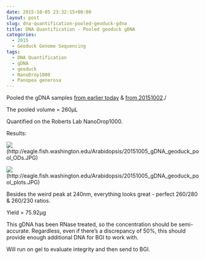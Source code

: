 ```yaml
---
date: 2015-10-05 23:32:15+00:00
layout: post
slug: dna-quantification-pooled-geoduck-gdna
title: DNA Quantification - Pooled geoduck gDNA
categories:
  - 2015
  - Geoduck Genome Sequencing
tags:
  - DNA Quantification
  - gDNA
  - geoduck
  - NanoDrop1000
  - Panopea generosa
---
```


Pooled the gDNA samples [from earlier today](https://robertslab.github.io/sams-notebook/posts/2015/2015-10-05-gdna-isolation-geoduck-adductor-muscle.html) & [from 20151002](https://robertslab.github.io/sams-notebook/2015/10/02/dna-isolation-geoduck-olympia-oyster.html)./

The pooled volume = 260μL

Quantified on the Roberts Lab NanoDrop1000.

Results:

![](https://eagle.fish.washington.edu/Arabidopsis/20151005_gDNA_geoduck_pool_ODs.JPG)(http://eagle.fish.washington.edu/Arabidopsis/20151005_gDNA_geoduck_pool_ODs.JPG)

![](https://eagle.fish.washington.edu/Arabidopsis/20151005_gDNA_geoduck_pool_plots.JPG)(http://eagle.fish.washington.edu/Arabidopsis/20151005_gDNA_geoduck_pool_plots.JPG)



Besides the weird peak at 240nm, everything looks great - perfect 260/280 & 260/230 ratios.

Yield = 75.92μg

This gDNA has been RNase treated, so the concentration should be semi-accurate. Regardless, even if there's a discrepancy of 50%, this should provide enough additional DNA for BGI to work with.

Will run on gel to evaluate integrity and then send to BGI.

